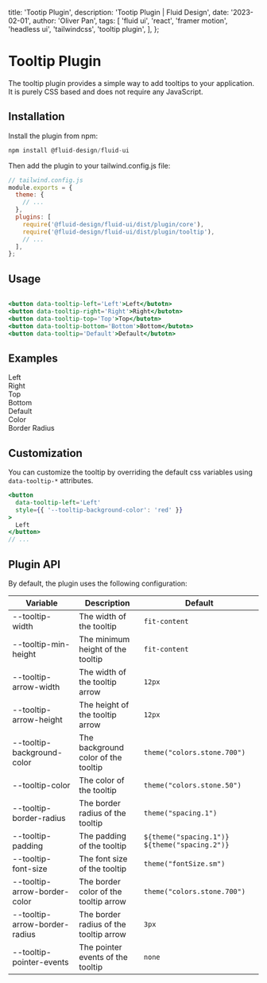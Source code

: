 
  title: 'Tootip Plugin',
  description: 'Tootip Plugin | Fluid Design',
  date: '2023-02-01',
  author: 'Oliver Pan',
  tags: [
    'fluid ui',
    'react',
    'framer motion',
    'headless ui',
    'tailwindcss',
    'tooltip plugin',
  ],
};


# Tooltip Plugin

The tooltip plugin provides a simple way to add tooltips to your application.
It is purely CSS based and does not require any JavaScript.

## Installation

Install the plugin from npm:

```js
npm install @fluid-design/fluid-ui
```

Then add the plugin to your tailwind.config.js file:

```js tailwind.config.js
// tailwind.config.js
module.exports = {
  theme: {
    // ...
  },
  plugins: [
    require('@fluid-design/fluid-ui/dist/plugin/core'),
    require('@fluid-design/fluid-ui/dist/plugin/tooltip'),
    // ...
  ],
};
```

## Usage

```jsx

<button data-tooltip-left='Left'>Left</butotn>
<button data-tooltip-right='Right'>Right</butotn>
<button data-tooltip-top='Top'>Top</butotn>
<button data-tooltip-bottom='Bottom'>Bottom</butotn>
<button data-tooltip='Default'>Default</butotn>

```

## Examples

<CodeFrame title='Basic Tooltip'>
  <div className='flex gap-4 px-8 py-24'>
    <div className='text-gray-700 dark:text-gray-200' data-tooltip-left='Left'>
      Left
    </div>
    <div
      className='text-gray-700 dark:text-gray-200'
      data-tooltip-right='Right'
    >
      Right
    </div>
    <div className='text-gray-700 dark:text-gray-200' data-tooltip-top='Top'>
      Top
    </div>
    <div
      className='text-gray-700 dark:text-gray-200'
      data-tooltip-bottom='Bottom'
    >
      Bottom
    </div>
    <div className='text-gray-700 dark:text-gray-200' data-tooltip='Default'>
      Default
    </div>
  </div>
</CodeFrame>

<CodeFrame title='Custom Tooltip'>
  <div className='flex gap-4 px-8 py-24'>
    <div
      data-tooltip-left='Yellow'
      style={{
        '--tooltip-background-color': '#f6ad55',
        '--tooltip-arrow-border-color': '#f6ad55',
        '--tooltip-color': '#000',
      }}
    >
      Color
    </div>
    <div>
      <div
        data-tooltip-right='Rectangle'
        style={{
          '--tooltip-border-radius': '0',
          '--tooltip-arrow-border-radius': '0',
        }}
      >
        Border Radius
      </div>
    </div>
  </div>
</CodeFrame>

## Customization

You can customize the tooltip by overriding the default css variables using `data-tooltip-*` attributes.

```jsx
<button
  data-tooltip-left='Left'
  style={{ '--tooltip-background-color': 'red' }}
>
  Left
</button>
// ...
```

## Plugin API

By default, the plugin uses the following configuration:

| Variable                      | Description                            | Default                                       |
| ----------------------------- | -------------------------------------- | --------------------------------------------- |
| --tooltip-width               | The width of the tooltip               | `fit-content`                                 |
| --tooltip-min-height          | The minimum height of the tooltip      | `fit-content`                                 |
| --tooltip-arrow-width         | The width of the tooltip arrow         | `12px`                                        |
| --tooltip-arrow-height        | The height of the tooltip arrow        | `12px`                                        |
| --tooltip-background-color    | The background color of the tooltip    | `theme("colors.stone.700")`                   |
| --tooltip-color               | The color of the tooltip               | `theme("colors.stone.50")`                    |
| --tooltip-border-radius       | The border radius of the tooltip       | `theme("spacing.1")`                          |
| --tooltip-padding             | The padding of the tooltip             | `${theme("spacing.1")} ${theme("spacing.2")}` |
| --tooltip-font-size           | The font size of the tooltip           | `theme("fontSize.sm")`                        |
| --tooltip-arrow-border-color  | The border color of the tooltip arrow  | `theme("colors.stone.700")`                   |
| --tooltip-arrow-border-radius | The border radius of the tooltip arrow | `3px`                                         |
| --tooltip-pointer-events      | The pointer events of the tooltip      | `none`                                        |
